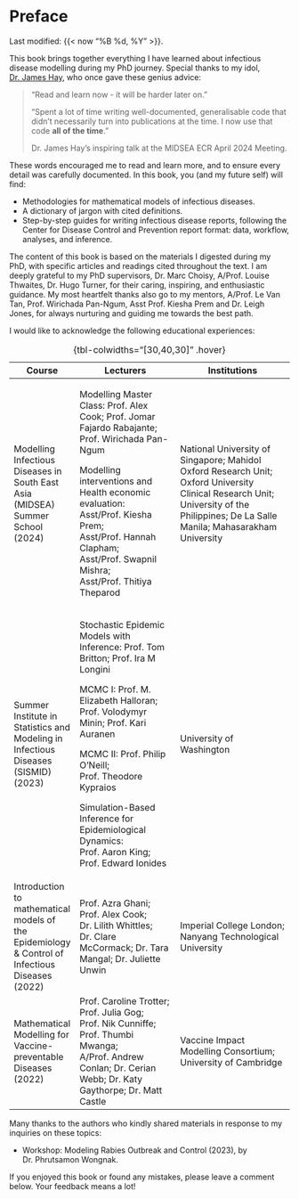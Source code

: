 # Preface {.unnumbered}

Last modified: {{< now "%B %d, %Y" >}}.

This book brings together everything I have learned about infectious disease modelling during my PhD journey. Special thanks to my idol, [Dr. James Hay](https://uk.linkedin.com/in/james-a-hay), who once gave these genius advice:

> "Read and learn now - it will be harder later on."
>
> "Spent a lot of time writing well-documented, generalisable code that didn't necessarily turn into publications at the time. I now use that code **all of the time**."
>
> Dr. James Hay's inspiring talk at the MIDSEA ECR April 2024 Meeting.

These words encouraged me to read and learn more, and to ensure every detail was carefully documented. In this book, you (and my future self) will find:

-   Methodologies for mathematical models of infectious diseases.
-   A dictionary of jargon with cited definitions.
-   Step-by-step guides for writing infectious disease reports, following the Center for Disease Control and Prevention report format: data, workflow, analyses, and inference.

The content of this book is based on the materials I digested during my PhD, with specific articles and readings cited throughout the text. I am deeply grateful to my PhD supervisors, Dr. Marc Choisy, A/Prof. Louise Thwaites, Dr. Hugo Turner, for their caring, inspiring, and enthusiastic guidance. My most heartfelt thanks also go to my mentors, A/Prof. Le Van Tan, Prof. Wirichada Pan-Ngum, Asst Prof. Kiesha Prem and Dr. Leigh Jones, for always nurturing and guiding me towards the best path.

I would like to acknowledge the following educational experiences:

+-------------------------------------------------------------------------------------------------+-------------------------------------------------------------------------------------------------------------------------------------------------------------------+--------------------------------------------------------------------------------------------------------------------------------------------------------------------------------------+
| Course                                                                                          | Lecturers                                                                                                                                                         | Institutions                                                                                                                                                                         |
+=================================================================================================+===================================================================================================================================================================+======================================================================================================================================================================================+
| Modelling Infectious Diseases in South East Asia (MIDSEA) Summer School (2024)                  | Modelling Master Class: Prof. Alex Cook; Prof. Jomar Fajardo Rabajante; Prof. Wirichada Pan-Ngum                                                                  | National University of Singapore; Mahidol Oxford Research Unit; Oxford University Clinical Research Unit; University of the Philippines; De La Salle Manila; Mahasarakham University |
|                                                                                                 |                                                                                                                                                                   |                                                                                                                                                                                      |
|                                                                                                 | Modelling interventions and Health economic evaluation: Asst/Prof. Kiesha Prem; Asst/Prof. Hannah Clapham; Asst/Prof. Swapnil Mishra; Asst/Prof. Thitiya Theparod |                                                                                                                                                                                      |
+-------------------------------------------------------------------------------------------------+-------------------------------------------------------------------------------------------------------------------------------------------------------------------+--------------------------------------------------------------------------------------------------------------------------------------------------------------------------------------+
| Summer Institute in Statistics and Modeling in Infectious Diseases (SISMID) (2023)              | Stochastic Epidemic Models with Inference: Prof. Tom Britton; Prof. Ira M Longini                                                                                 | University of Washington                                                                                                                                                             |
|                                                                                                 |                                                                                                                                                                   |                                                                                                                                                                                      |
|                                                                                                 | MCMC I: Prof. M. Elizabeth Halloran; Prof. Volodymyr Minin; Prof. Kari Auranen                                                                                    |                                                                                                                                                                                      |
|                                                                                                 |                                                                                                                                                                   |                                                                                                                                                                                      |
|                                                                                                 | MCMC II: Prof. Philip O'Neill; Prof. Theodore Kypraios                                                                                                            |                                                                                                                                                                                      |
|                                                                                                 |                                                                                                                                                                   |                                                                                                                                                                                      |
|                                                                                                 | Simulation-Based Inference for Epidemiological Dynamics: Prof. Aaron King; Prof. Edward Ionides                                                                   |                                                                                                                                                                                      |
+-------------------------------------------------------------------------------------------------+-------------------------------------------------------------------------------------------------------------------------------------------------------------------+--------------------------------------------------------------------------------------------------------------------------------------------------------------------------------------+
| Introduction to mathematical models of the Epidemiology & Control of Infectious Diseases (2022) | Prof. Azra Ghani; Prof. Alex Cook; Dr. Lilith Whittles; Dr. Clare McCormack; Dr. Tara Mangal; Dr. Juliette Unwin                                                  | Imperial College London; Nanyang Technological University                                                                                                                            |
+-------------------------------------------------------------------------------------------------+-------------------------------------------------------------------------------------------------------------------------------------------------------------------+--------------------------------------------------------------------------------------------------------------------------------------------------------------------------------------+
| Mathematical Modelling for Vaccine-preventable Diseases (2022)                                  | Prof. Caroline Trotter; Prof. Julia Gog; Prof. Nik Cunniffe; Prof. Thumbi Mwanga; A/Prof. Andrew Conlan; Dr. Cerian Webb; Dr. Katy Gaythorpe; Dr. Matt Castle     | Vaccine Impact Modelling Consortium; University of Cambridge                                                                                                                         |
+-------------------------------------------------------------------------------------------------+-------------------------------------------------------------------------------------------------------------------------------------------------------------------+--------------------------------------------------------------------------------------------------------------------------------------------------------------------------------------+
: {tbl-colwidths="[30,40,30]" .hover}

Many thanks to the authors who kindly shared materials in response to my inquiries on these topics:

-   Workshop: Modeling Rabies Outbreak and Control (2023), by Dr. Phrutsamon Wongnak.

If you enjoyed this book or found any mistakes, please leave a comment below. Your feedback means a lot!
